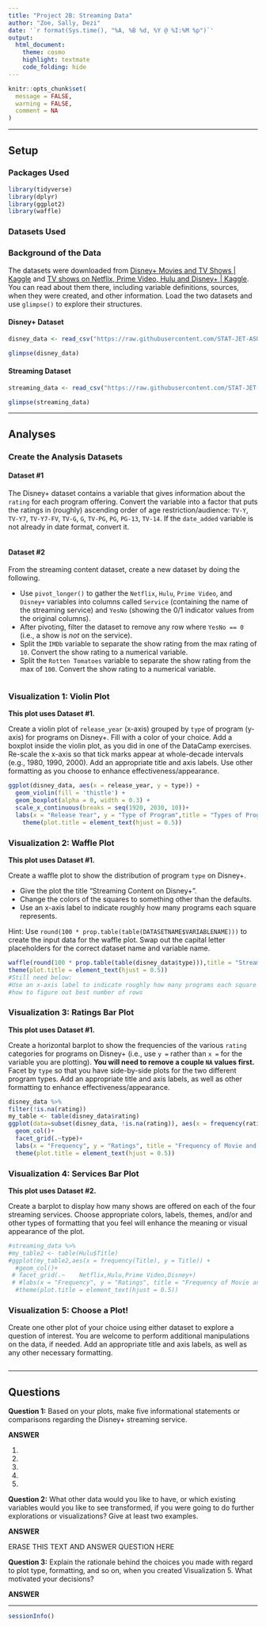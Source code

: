 ```yaml
---
title: "Project 2B: Streaming Data"
author: "Zoe, Sally, Dezi"
date: '`r format(Sys.time(), "%A, %B %d, %Y @ %I:%M %p")`'
output: 
  html_document: 
    theme: cosmo
    highlight: textmate
    code_folding: hide
---
```


```r
knitr::opts_chunk$set(
  message = FALSE,
  warning = FALSE,
  comment = NA
)
```
***

## Setup

### Packages Used

```r
library(tidyverse)
library(dplyr)
library(ggplot2)
library(waffle)
```

### Datasets Used

### Background of the Data

The datasets were downloaded from [Disney+ Movies and TV Shows | Kaggle](https://www.kaggle.com/datasets/shivamb/disney-movies-and-tv-shows) and [TV shows on Netflix, Prime Video, Hulu and Disney+ | Kaggle](https://www.kaggle.com/datasets/ruchi798/tv-shows-on-netflix-prime-video-hulu-and-disney). You can read about them there, including variable definitions, sources, when they were created, and other information. Load the two datasets and use `glimpse()` to explore their structures.

#### Disney+ Dataset

```r
disney_data <- read_csv("https://raw.githubusercontent.com/STAT-JET-ASU/STT2860S22project2/main/data/disneypluscontent.csv")

glimpse(disney_data)
```

#### Streaming Dataset

```r
streaming_data <- read_csv("https://raw.githubusercontent.com/STAT-JET-ASU/STT2860S22project2/main/data/streamingcontent.csv")

glimpse(streaming_data)
```

<hr>

## Analyses

### Create the Analysis Datasets

#### Dataset #1

The Disney+ dataset contains a variable that gives information about the `rating` for each program offering. Convert the variable into a factor that puts the ratings in (roughly) ascending order of age restriction/audience: `TV-Y`, `TV-Y7`, `TV-Y7-FV`, `TV-G`, `G`, `TV-PG`, `PG`, `PG-13`, `TV-14`. If the `date_added` variable is not already in date format, convert it.  

```r

```

#### Dataset #2

From the streaming content dataset, create a new dataset by doing the following.

* Use `pivot_longer()` to gather the `Netflix`, `Hulu`, `Prime Video`, and `Disney+` variables into columns called `Service` (containing the name of the streaming service) and `YesNo` (showing the 0/1 indicator values from the original columns).
* After pivoting, filter the dataset to remove any row where `YesNo == 0` (i.e., a show is *not* on the service).
* Split the `IMDb` variable to separate the show rating from the max rating of `10`. Convert the show rating to a numerical variable.
* Split the `Rotten Tomatoes` variable to separate the show rating from the max of `100`. Convert the show rating to a numerical variable.

```r

```

### Visualization 1: Violin Plot

**This plot uses Dataset #1.**

Create a violin plot of `release_year` (x-axis) grouped by `type` of program (y-axis) for programs on Disney+. Fill with a color of your choice. Add a boxplot inside the violin plot, as you did in one of the DataCamp exercises. Re-scale the x-axis so that tick marks appear at whole-decade intervals (e.g., 1980, 1990, 2000). Add an appropriate title and axis labels. Use other formatting as you choose to enhance effectiveness/appearance.

```r
ggplot(disney_data, aes(x = release_year, y = type)) +
  geom_violin(fill = 'thistle') +
  geom_boxplot(alpha = 0, width = 0.3) +
  scale_x_continuous(breaks = seq(1920, 2030, 10))+
  labs(x = "Release Year", y = "Type of Program",title = "Types of Programs on Disney+ vs Release date")+
    theme(plot.title = element_text(hjust = 0.5))
```

### Visualization 2: Waffle Plot

**This plot uses Dataset #1.**

Create a waffle plot to show the distribution of program `type` on Disney+. 

* Give the plot the title "Streaming Content on Disney+". 
* Change the colors of the squares to something other than the defaults.
* Use an x-axis label to indicate roughly how many programs each square represents.

Hint: Use `round(100 * prop.table(table(DATASETNAME$VARIABLENAME)))` to create the input data for the waffle plot. Swap out the capital letter placeholders for the correct dataset name and variable name.


```r

waffle(round(100 * prop.table(table(disney_data$type))),title = "Streaming Content on Disney+", colors = c("darkseagreen3", "darkseagreen4"), xlab="1 square = ?") +
theme(plot.title = element_text(hjust = 0.5))
#Still need below:
#Use an x-axis label to indicate roughly how many programs each square represents I understand notation but would like to know how to decide what each square scale should be 
#how to figure out best number of rows 
```

### Visualization 3: Ratings Bar Plot

**This plot uses Dataset #1.**

Create a horizontal barplot to show the frequencies of the various `rating` categories for programs on Disney+ (i.e., use `y =` rather than `x =` for the variable you are plotting). **You will need to remove a couple `NA` values first.** Facet by `type` so that you have side-by-side plots for the two different program types. Add an appropriate title and axis labels, as well as other formatting to enhance effectiveness/appearance. 

```r
disney_data %>%
filter(!is.na(rating))
my_table <- table(disney_data$rating)
ggplot(data=subset(disney_data, !is.na(rating)), aes(x = frequency(rating), y = rating,fill = type)) +
  geom_col()+
  facet_grid(.~type)+
  labs(x = "Frequency", y = "Ratings", title = "Frequency of Movie and TV Shows by Ratings on Disney+") + 
  theme(plot.title = element_text(hjust = 0.5))
```

### Visualization 4: Services Bar Plot

**This plot uses Dataset #2.**

Create a barplot to display how many shows are offered on each of the four streaming services. Choose appropriate colors, labels, themes, and/or and other types of formatting that you feel will enhance the meaning or visual appearance of the plot. 

```r
#streaming_data %>%
#my_table2 <- table(Hulu$Title)
#ggplot(my_table2,aes(x = frequency(Title), y = Title)) +
  #geom_col()+
 # facet_grid(.~	Netflix,Hulu,Prime Video,Disney+)
 # #labs(x = "Frequency", y = "Ratings", title = "Frequency of Movie and TV Shows by Ratings on Disney+") + 
  #theme(plot.title = element_text(hjust = 0.5))
```

### Visualization 5: Choose a Plot!

Create one other plot of your choice using either dataset to explore a question of interest. You are welcome to perform additional manipulations on the data, if needed. Add an appropriate title and axis labels, as well as any other necessary formatting.

```r

```

<hr>

## Questions

**Question 1:** Based on your plots, make five informational statements or comparisons regarding the Disney+ streaming service.

**ANSWER**

1)

2)

3)

4)

5)

**Question 2:** What other data would you like to have, or which existing variables would you like to see transformed, if you were going to do further explorations or visualizations? Give at least two examples.

**ANSWER**

ERASE THIS TEXT AND ANSWER QUESTION HERE

**Question 3:** Explain the rationale behind the choices you made with regard to plot type, formatting, and so on, when you created Visualization 5. What motivated your decisions? 

**ANSWER**

***
```r
sessionInfo()
```
